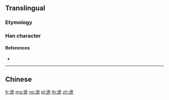 {{character info/new}}
{{also|詭}}
==Translingual==

===Etymology===
{{Han simp|詭|f=言|t=讠}}

===Han character===
{{Han char|rn=149|rad=讠|as=06|sn=8|four=|canj=IVNMU|ids=⿰讠危}}

====References====
* {{Han ref|kx=1188.181|hdz=63968.020|uh=8BE1}}

----

==Chinese==
{{zh-see|詭}}

[[fr:诡]]
[[mg:诡]]
[[no:诡]]
[[pl:诡]]
[[th:诡]]
[[zh:诡]]